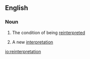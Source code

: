 ==English==

===Noun===
{{en-noun|~}}

# {{context|uncountable|lang=en}} The condition of being [[reinterpret]]ed
# {{context|countable|lang=en}} A new [[interpretation]]

[[io:reinterpretation]]